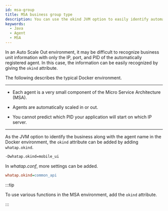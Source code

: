 ```yaml
---
id: msa-group
title: MSA business group type
description: You can use the okind JVM option to easily identify automatically registered Java agents for each business unit in the Auto Scale Out environment. This setting that is useful for agent management in the Docker environment, is useful to distinguish the agent's role or the service group.
keywords:
  - Java
  - Agent
  - MSA
---
```


In an Auto Scale Out environment, it may be difficult to recognize business unit information with only the IP, port, and PID of the automatically registered agent. In this case, the information can be easily recognized by giving the `okind` attribute.

The following describes the typical Docker environment.

---

- Each agent is a very small component of the Micro Service Architecture (MSA).

- Agents are automatically scaled in or out.

- You cannot predict which PID your application will start on which IP server.

---

As the JVM option to identify the business along with the agent name in the Docker environment, the `okind` attribute can be added by adding `whatap.okind`.

```bash title='JAVA_OPTS'
-Dwhatap.okind=mobile_ui
```

In *whatap.conf*, more settings can be added.

```ini title='whatap.conf'
whatap.okind=common_api
```

:::tip

To use various functions in the MSA environment, add the `okind` attribute.

:::
